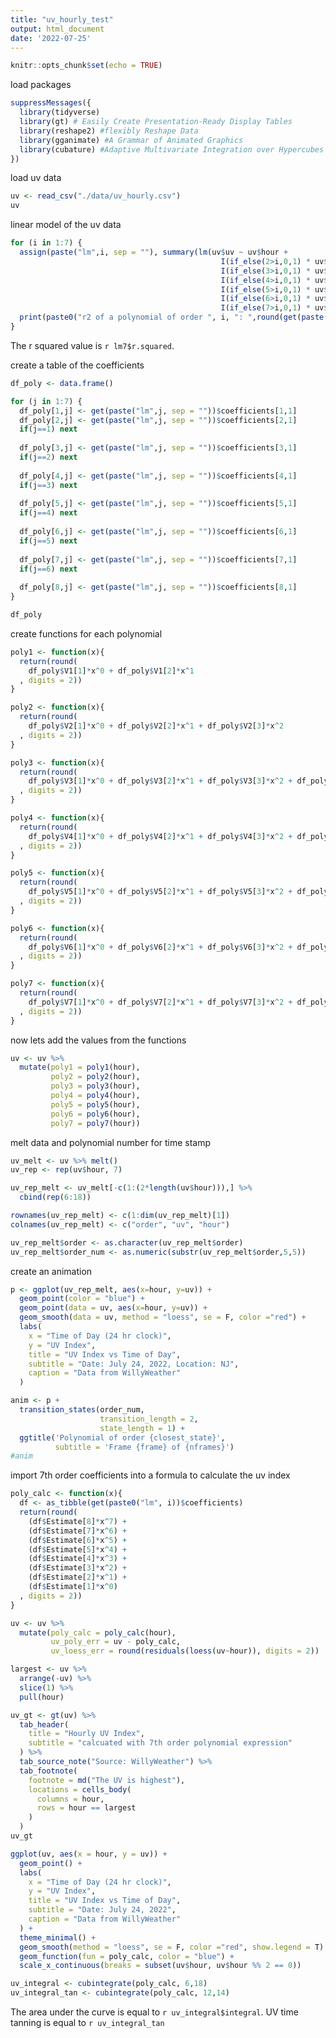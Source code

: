 ```yaml
---
title: "uv_hourly_test"
output: html_document
date: '2022-07-25'
---
```


```r
knitr::opts_chunk$set(echo = TRUE)
```

load packages
```r
suppressMessages({
  library(tidyverse) 
  library(gt) #	Easily Create Presentation-Ready Display Tables
  library(reshape2) #flexibly Reshape Data
  library(gganimate) #A Grammar of Animated Graphics
  library(cubature) #Adaptive Multivariate Integration over Hypercubes
})
```

load uv data
```r
uv <- read_csv("./data/uv_hourly.csv")
uv
```

linear model of the uv data
```r
for (i in 1:7) {
  assign(paste("lm",i, sep = ""), summary(lm(uv$uv ~ uv$hour + 
                                               I(if_else(2>i,0,1) * uv$hour^2)+ 
                                               I(if_else(3>i,0,1) * uv$hour^3)+ 
                                               I(if_else(4>i,0,1) * uv$hour^4)+ 
                                               I(if_else(5>i,0,1) * uv$hour^5)+ 
                                               I(if_else(6>i,0,1) * uv$hour^6)+ 
                                               I(if_else(7>i,0,1) * uv$hour^7)) ))
  print(paste0("r2 of a polynomial of order ", i, ": ",round(get(paste("lm",i, sep = ""))$r.squared, digits = 5)))
}
```

The r squared value is `r lm7$r.squared`.

create a table of the coefficients
```r
df_poly <- data.frame()

for (j in 1:7) {
  df_poly[1,j] <- get(paste("lm",j, sep = ""))$coefficients[1,1]
  df_poly[2,j] <- get(paste("lm",j, sep = ""))$coefficients[2,1]
  if(j==1) next
  
  df_poly[3,j] <- get(paste("lm",j, sep = ""))$coefficients[3,1]
  if(j==2) next
  
  df_poly[4,j] <- get(paste("lm",j, sep = ""))$coefficients[4,1]
  if(j==3) next
  
  df_poly[5,j] <- get(paste("lm",j, sep = ""))$coefficients[5,1]
  if(j==4) next
  
  df_poly[6,j] <- get(paste("lm",j, sep = ""))$coefficients[6,1]
  if(j==5) next
  
  df_poly[7,j] <- get(paste("lm",j, sep = ""))$coefficients[7,1]
  if(j==6) next
  
  df_poly[8,j] <- get(paste("lm",j, sep = ""))$coefficients[8,1]
}

df_poly
```

create functions for each polynomial
```r
poly1 <- function(x){
  return(round(
    df_poly$V1[1]*x^0 + df_poly$V1[2]*x^1
  , digits = 2))
}

poly2 <- function(x){
  return(round(
    df_poly$V2[1]*x^0 + df_poly$V2[2]*x^1 + df_poly$V2[3]*x^2
  , digits = 2))
}

poly3 <- function(x){
  return(round(
    df_poly$V3[1]*x^0 + df_poly$V3[2]*x^1 + df_poly$V3[3]*x^2 + df_poly$V3[4]*x^3
  , digits = 2))
}

poly4 <- function(x){
  return(round(
    df_poly$V4[1]*x^0 + df_poly$V4[2]*x^1 + df_poly$V4[3]*x^2 + df_poly$V4[4]*x^3 + df_poly$V4[5]*x^4
  , digits = 2))
}

poly5 <- function(x){
  return(round(
    df_poly$V5[1]*x^0 + df_poly$V5[2]*x^1 + df_poly$V5[3]*x^2 + df_poly$V5[4]*x^3 + df_poly$V5[5]*x^4 + df_poly$V5[6]*x^5
  , digits = 2))
}

poly6 <- function(x){
  return(round(
    df_poly$V6[1]*x^0 + df_poly$V6[2]*x^1 + df_poly$V6[3]*x^2 + df_poly$V6[4]*x^3 + df_poly$V6[5]*x^4 + df_poly$V6[6]*x^5 + df_poly$V6[7]*x^6
  , digits = 2))
}

poly7 <- function(x){
  return(round(
    df_poly$V7[1]*x^0 + df_poly$V7[2]*x^1 + df_poly$V7[3]*x^2 + df_poly$V7[4]*x^3 + df_poly$V7[5]*x^4 + df_poly$V7[6]*x^5 + df_poly$V7[7]*x^6 + df_poly$V7[8]*x^7
  , digits = 2))
}
```

now lets add the values from the functions
```r
uv <- uv %>% 
  mutate(poly1 = poly1(hour),
         poly2 = poly2(hour), 
         poly3 = poly3(hour), 
         poly4 = poly4(hour),
         poly5 = poly5(hour), 
         poly6 = poly6(hour),
         poly7 = poly7(hour))
```

melt data and polynomial number for time stamp
```r
uv_melt <- uv %>% melt()
uv_rep <- rep(uv$hour, 7)

uv_rep_melt <- uv_melt[-c(1:(2*length(uv$hour))),] %>% 
  cbind(rep(6:18))

rownames(uv_rep_melt) <- c(1:dim(uv_rep_melt)[1])
colnames(uv_rep_melt) <- c("order", "uv", "hour")

uv_rep_melt$order <- as.character(uv_rep_melt$order)
uv_rep_melt$order_num <- as.numeric(substr(uv_rep_melt$order,5,5))

```
create an animation
```r
p <- ggplot(uv_rep_melt, aes(x=hour, y=uv)) +
  geom_point(color = "blue") +
  geom_point(data = uv, aes(x=hour, y=uv)) + 
  geom_smooth(data = uv, method = "loess", se = F, color ="red") +
  labs(
    x = "Time of Day (24 hr clock)", 
    y = "UV Index", 
    title = "UV Index vs Time of Day", 
    subtitle = "Date: July 24, 2022, Location: NJ",
    caption = "Data from WillyWeather"
  )

anim <- p + 
  transition_states(order_num, 
                    transition_length = 2,
                    state_length = 1) +
  ggtitle('Polynomial of order {closest_state}', 
          subtitle = 'Frame {frame} of {nframes}')
#anim
```


import 7th order coefficients into a formula to calculate the uv index
```r
poly_calc <- function(x){
  df <- as_tibble(get(paste0("lm", i))$coefficients)
  return(round(
    (df$Estimate[8]*x^7) +
    (df$Estimate[7]*x^6) +
    (df$Estimate[6]*x^5) +
    (df$Estimate[5]*x^4) +
    (df$Estimate[4]*x^3) +
    (df$Estimate[3]*x^2) +
    (df$Estimate[2]*x^1) +
    (df$Estimate[1]*x^0) 
  , digits = 2))
}

uv <- uv %>% 
  mutate(poly_calc = poly_calc(hour), 
         uv_poly_err = uv - poly_calc, 
         uv_loess_err = round(residuals(loess(uv~hour)), digits = 2))

largest <- uv %>% 
  arrange(-uv) %>% 
  slice(1) %>% 
  pull(hour)

uv_gt <- gt(uv) %>% 
  tab_header(
    title = "Hourly UV Index", 
    subtitle = "calcuated with 7th order polynomial expression"
  ) %>% 
  tab_source_note("Source: WillyWeather") %>% 
  tab_footnote(
    footnote = md("The UV is highest"), 
    locations = cells_body(
      columns = hour,
      rows = hour == largest
    )
  )
uv_gt

```

```r
ggplot(uv, aes(x = hour, y = uv)) +
  geom_point() +
  labs(
    x = "Time of Day (24 hr clock)", 
    y = "UV Index", 
    title = "UV Index vs Time of Day", 
    subtitle = "Date: July 24, 2022",
    caption = "Data from WillyWeather"
  ) +
  theme_minimal() +
  geom_smooth(method = "loess", se = F, color ="red", show.legend = T) +
  geom_function(fun = poly_calc, color = "blue") +
  scale_x_continuous(breaks = subset(uv$hour, uv$hour %% 2 == 0))
```
```r
uv_integral <- cubintegrate(poly_calc, 6,18)
uv_integral_tan <- cubintegrate(poly_calc, 12,14)
```
The area under the curve is equal to `r uv_integral$integral`.
UV time tanning is equal to `r uv_integral_tan`
